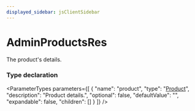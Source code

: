 ```yaml
---
displayed_sidebar: jsClientSidebar
---
```



# AdminProductsRes

The product's details.

### Type declaration

<ParameterTypes parameters={[
  {
    "name": "product",
    "type": "[Product](../classes/internal.Product.mdx)",
    "description": "Product details.",
    "optional": false,
    "defaultValue": "",
    "expandable": false,
    "children": []
  }
]} />
